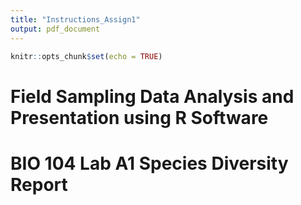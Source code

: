 ```yaml
---
title: "Instructions_Assign1"
output: pdf_document
---
```


```r
knitr::opts_chunk$set(echo = TRUE)
```

# Field Sampling Data Analysis and Presentation using R Software
# BIO 104 Lab A1 Species Diversity Report




```r

```

